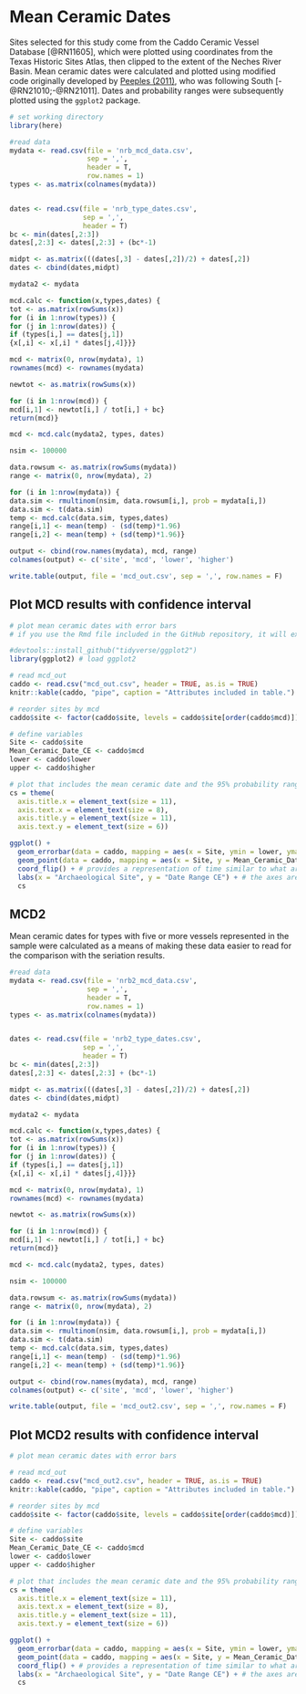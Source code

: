# Mean Ceramic Dates

Sites selected for this study come from the Caddo Ceramic Vessel Database [@RN11605], which were plotted using coordinates from the Texas Historic Sites Atlas, then clipped to the extent of the Neches River Basin. Mean ceramic dates were calculated and plotted using modified code originally developed by [Peeples (2011)](http://www.mattpeeples.net/mcd.html), who was following South [-@RN21010;-@RN21011]. Dates and probability ranges were subsequently plotted using the `ggplot2` package.

```r
# set working directory
library(here)

#read data
mydata <- read.csv(file = 'nrb_mcd_data.csv', 
                   sep = ',', 
                   header = T, 
                   row.names = 1)
types <- as.matrix(colnames(mydata))


dates <- read.csv(file = 'nrb_type_dates.csv', 
                  sep = ',', 
                  header = T)
bc <- min(dates[,2:3])
dates[,2:3] <- dates[,2:3] + (bc*-1)

midpt <- as.matrix(((dates[,3] - dates[,2])/2) + dates[,2])
dates <- cbind(dates,midpt)

mydata2 <- mydata

mcd.calc <- function(x,types,dates) {
tot <- as.matrix(rowSums(x))
for (i in 1:nrow(types)) {
for (j in 1:nrow(dates)) {
if (types[i,] == dates[j,1]) 
{x[,i] <- x[,i] * dates[j,4]}}}

mcd <- matrix(0, nrow(mydata), 1)
rownames(mcd) <- rownames(mydata)

newtot <- as.matrix(rowSums(x))

for (i in 1:nrow(mcd)) {
mcd[i,1] <- newtot[i,] / tot[i,] + bc}
return(mcd)} 

mcd <- mcd.calc(mydata2, types, dates)

nsim <- 100000

data.rowsum <- as.matrix(rowSums(mydata))
range <- matrix(0, nrow(mydata), 2)

for (i in 1:nrow(mydata)) {
data.sim <- rmultinom(nsim, data.rowsum[i,], prob = mydata[i,])
data.sim <- t(data.sim)
temp <- mcd.calc(data.sim, types,dates)
range[i,1] <- mean(temp) - (sd(temp)*1.96)
range[i,2] <- mean(temp) + (sd(temp)*1.96)}

output <- cbind(row.names(mydata), mcd, range)
colnames(output) <- c('site', 'mcd', 'lower', 'higher')

write.table(output, file = 'mcd_out.csv', sep = ',', row.names = F)
```

## Plot MCD results with confidence interval

```r
# plot mean ceramic dates with error bars
# if you use the Rmd file included in the GitHub repository, it will export a publication-ready figure at 600dpi in the mcd_files folder

#devtools::install_github("tidyverse/ggplot2")
library(ggplot2) # load ggplot2

# read mcd_out
caddo <- read.csv("mcd_out.csv", header = TRUE, as.is = TRUE)
knitr::kable(caddo, "pipe", caption = "Attributes included in table.")

# reorder sites by mcd
caddo$site <- factor(caddo$site, levels = caddo$site[order(caddo$mcd)])

# define variables
Site <- caddo$site
Mean_Ceramic_Date_CE <- caddo$mcd
lower <- caddo$lower
upper <- caddo$higher

# plot that includes the mean ceramic date and the 95% probability range reordered by mcd
cs = theme(
  axis.title.x = element_text(size = 11),
  axis.text.x = element_text(size = 8),
  axis.title.y = element_text(size = 11),
  axis.text.y = element_text(size = 6))

ggplot() +
  geom_errorbar(data = caddo, mapping = aes(x = Site, ymin = lower, ymax = upper), width = 0.2, size = 1, colour = "gray") + # for colour publications, I recommend using "gray"
  geom_point(data = caddo, mapping = aes(x = Site, y = Mean_Ceramic_Date_CE), size = 2, shape = 21, fill = "white") +
  coord_flip() + # provides a representation of time similar to what archaeologists are used to seeing
  labs(x = "Archaeological Site", y = "Date Range CE") + # the axes are flipped, so x = y and y = x
  cs
```

## MCD2

Mean ceramic dates for types with five or more vessels represented in the sample were calculated as a means of making these data easier to read for the comparison with the seriation results. 

```r
#read data
mydata <- read.csv(file = 'nrb2_mcd_data.csv', 
                   sep = ',', 
                   header = T, 
                   row.names = 1)
types <- as.matrix(colnames(mydata))


dates <- read.csv(file = 'nrb2_type_dates.csv', 
                  sep = ',', 
                  header = T)
bc <- min(dates[,2:3])
dates[,2:3] <- dates[,2:3] + (bc*-1)

midpt <- as.matrix(((dates[,3] - dates[,2])/2) + dates[,2])
dates <- cbind(dates,midpt)

mydata2 <- mydata

mcd.calc <- function(x,types,dates) {
tot <- as.matrix(rowSums(x))
for (i in 1:nrow(types)) {
for (j in 1:nrow(dates)) {
if (types[i,] == dates[j,1]) 
{x[,i] <- x[,i] * dates[j,4]}}}

mcd <- matrix(0, nrow(mydata), 1)
rownames(mcd) <- rownames(mydata)

newtot <- as.matrix(rowSums(x))

for (i in 1:nrow(mcd)) {
mcd[i,1] <- newtot[i,] / tot[i,] + bc}
return(mcd)} 

mcd <- mcd.calc(mydata2, types, dates)

nsim <- 100000

data.rowsum <- as.matrix(rowSums(mydata))
range <- matrix(0, nrow(mydata), 2)

for (i in 1:nrow(mydata)) {
data.sim <- rmultinom(nsim, data.rowsum[i,], prob = mydata[i,])
data.sim <- t(data.sim)
temp <- mcd.calc(data.sim, types,dates)
range[i,1] <- mean(temp) - (sd(temp)*1.96)
range[i,2] <- mean(temp) + (sd(temp)*1.96)}

output <- cbind(row.names(mydata), mcd, range)
colnames(output) <- c('site', 'mcd', 'lower', 'higher')

write.table(output, file = 'mcd_out2.csv', sep = ',', row.names = F)
```

## Plot MCD2 results with confidence interval

```r
# plot mean ceramic dates with error bars

# read mcd_out
caddo <- read.csv("mcd_out2.csv", header = TRUE, as.is = TRUE)
knitr::kable(caddo, "pipe", caption = "Attributes included in table.")

# reorder sites by mcd
caddo$site <- factor(caddo$site, levels = caddo$site[order(caddo$mcd)])

# define variables
Site <- caddo$site
Mean_Ceramic_Date_CE <- caddo$mcd
lower <- caddo$lower
upper <- caddo$higher

# plot that includes the mean ceramic date and the 95% probability range reordered by mcd
cs = theme(
  axis.title.x = element_text(size = 11),
  axis.text.x = element_text(size = 8),
  axis.title.y = element_text(size = 11),
  axis.text.y = element_text(size = 6))

ggplot() +
  geom_errorbar(data = caddo, mapping = aes(x = Site, ymin = lower, ymax = upper), width = 0.2, size = 1, colour = "gray") + # for colour publications, I recommend using "gray"
  geom_point(data = caddo, mapping = aes(x = Site, y = Mean_Ceramic_Date_CE), size = 2, shape = 21, fill = "white") +
  coord_flip() + # provides a representation of time similar to what archaeologists are used to seeing
  labs(x = "Archaeological Site", y = "Date Range CE") + # the axes are flipped, so x = y and y = x
  cs
```
